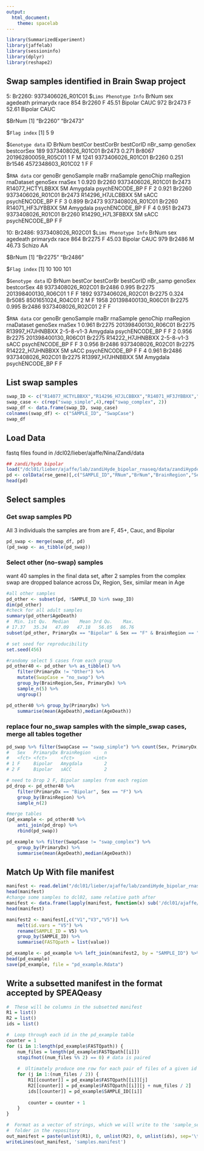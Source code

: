 ```yaml
---
output:
  html_document:
    theme: spacelab
---
```


```r
library(SummarizedExperiment)
library(jaffelab)
library(sessioninfo)
library(dplyr)
library(reshape2)
```


## Swap samples identified in Brain Swap project
5: Br2260: 9373406026_R01C01
$`Lims Phenotype Info`
     BrNum sex agedeath primarydx race
854 Br2260   F    45.51   Bipolar CAUC
972 Br2473   F    52.61   Bipolar CAUC

$BrNum
[1] "Br2260" "Br2473"

$`Flag index`
[1] 5 9

$`Genotype data`
                    ID  BrNum bestCor bestCorBr           bestCorID nBr_samp genoSex bestcorSex
189  9373408026_R01C01 Br2473   0.271    Br8067 201962800059_R05C01        1       F          M
1241 9373406026_R01C01 Br2260   0.251    Br1546   4572348603_R01C02        1       F          F

$`RNA data`
    cor genoBr        genoSample  rnaBr        rnaSample genoChip rnaRegion     rnaDataset genoSex rnaSex
1 0.920 Br2260 9373406026_R01C01 Br2473 R14077_HCTYLBBXX       5M  Amygdala psychENCODE_BP       F      F
2 0.921 Br2260 9373406026_R01C01 Br2473 R14296_H7JLCBBXX       5M      sACC psychENCODE_BP       F      F
3 0.899 Br2473 9373408026_R01C01 Br2260 R14071_HF3JYBBXX       5M  Amygdala psychENCODE_BP       F      F
4 0.951 Br2473 9373408026_R01C01 Br2260 R14290_H7L3FBBXX       5M      sACC psychENCODE_BP       F      F

10: Br2486: 9373408026_R02C01
$`Lims Phenotype Info`
     BrNum sex agedeath primarydx race
864 Br2275   F    45.03   Bipolar CAUC
979 Br2486   M    46.73    Schizo   AA

$BrNum
[1] "Br2275" "Br2486"

$`Flag index`
[1]  10 100 101

$`Genotype data`
                      ID  BrNum bestCor bestCorBr           bestCorID nBr_samp genoSex bestcorSex
48     9373408026_R02C01 Br2486   0.995    Br2275 201398400130_R06C01        1       F          F
1892   9373406026_R02C01 Br2275   0.324    Br5085   8501651024_R04C01        2       M          F
1958 201398400130_R06C01 Br2275   0.995    Br2486   9373408026_R02C01        2       F          F

$`RNA data`
    cor genoBr          genoSample  rnaBr        rnaSample   genoChip rnaRegion     rnaDataset genoSex rnaSex
1 0.961 Br2275 201398400130_R06C01 Br2275 R13997_H7JHNBBXX 2-5-8-v1-3  Amygdala psychENCODE_BP       F      F
2 0.956 Br2275 201398400130_R06C01 Br2275 R14222_H7JHNBBXX 2-5-8-v1-3      sACC psychENCODE_BP       F      F
3 0.956 Br2486   9373408026_R02C01 Br2275 R14222_H7JHNBBXX         5M      sACC psychENCODE_BP       F      F
4 0.961 Br2486   9373408026_R02C01 Br2275 R13997_H7JHNBBXX         5M  Amygdala psychENCODE_BP       F      F

## List swap samples
```r
swap_ID <- c("R14077_HCTYLBBXX","R14296_H7JLCBBXX","R14071_HF3JYBBXX","R14290_H7L3FBBXX","R13997_H7JHNBBXX","R14222_H7JHNBBXX")
swap_case <- c(rep("swap_simple",4),rep("swap_complex", 2))
swap_df <- data.frame(swap_ID, swap_case)
colnames(swap_df) <- c("SAMPLE_ID", "SwapCase")
swap_df
```

## Load Data
fastq files found in /dcl02/lieber/ajaffe/Nina/Zandi/data
```r
## zandi/hyde bipolar
load("/dcl01/lieber/ajaffe/lab/zandiHyde_bipolar_rnaseq/data/zandiHypde_bipolar_rseGene_n511.rda", verbose = TRUE)
pd <- colData(rse_gene)[,c("SAMPLE_ID","RNum","BrNum","BrainRegion","Sex","AgeDeath","Race","PrimaryDx","RIN")]
head(pd)
```

## Select samples
### Get swap samples PD
All 3 individuals the samples are from are F, 45+, Cauc, and Bipolar
```r
pd_swap <- merge(swap_df, pd)
(pd_swap <- as_tibble(pd_swap))
```

### Select other (no-swap) samples 
want 40 samples in the final data set, after 2 samples from the complex swap are dropped
balance across Dx, Region, Sex, similar mean in Age
```r
#all other samples
pd_other <- subset(pd, !SAMPLE_ID %in% swap_ID)
dim(pd_other)
#check for all adult samples
summary(pd_other$AgeDeath)
#  Min. 1st Qu.  Median    Mean 3rd Qu.    Max. 
# 17.37   35.34   47.09   47.18   56.05   86.76 
subset(pd_other, PrimaryDx == "Bipolar" & Sex == "F" & BrainRegion == "Amygdala")

# set seed for reproducibility
set.seed(456)

#randomy select 5 cases from each group
pd_other40 <- pd_other %>% as_tibble() %>% 
    filter(PrimaryDx != "Other") %>%
    mutate(SwapCase = "no_swap") %>%
    group_by(BrainRegion,Sex, PrimaryDx) %>%
    sample_n(5) %>%
    ungroup()

pd_other40 %>% group_by(PrimaryDx) %>% 
    summarise(mean(AgeDeath),median(AgeDeath))
```

### replace four no_swap samples with the simple_swap cases, merge all tables together
```r
pd_swap %>% filter(SwapCase == "swap_simple") %>% count(Sex, PrimaryDx, BrainRegion)
#   Sex   PrimaryDx BrainRegion     n
#   <fct> <fct>     <fct>       <int>
# 1 F     Bipolar   Amygdala        2
# 2 F     Bipolar   sACC            2

# need to Drop 2 F, Bipolar samples from each region
pd_drop <- pd_other40 %>% 
    filter(PrimaryDx == "Bipolar", Sex == "F") %>%
    group_by(BrainRegion) %>%
    sample_n(2)

#merge tables    
(pd_example <- pd_other40 %>%
    anti_join(pd_drop) %>%
    rbind(pd_swap))

pd_example %>% filter(SwapCase != "swap_complex") %>%
    group_by(PrimaryDx) %>%
    summarise(mean(AgeDeath),median(AgeDeath))
```

## Match Up With file manifest
```r
manifest <- read.delim("/dcl01/lieber/ajaffe/lab/zandiHyde_bipolar_rnaseq/preprocessed_data/.samples_unmerged.manifest", header = FALSE)
head(manifest)
#change some samples to dcl02, same relative path after
manifest <- data.frame(lapply(manifest, function(x) sub('/dcl01/ajaffe/', '/dcl02/ajaffe/', x)))
head(manifest)

manifest2 <- manifest[,c("V1","V3","V5")] %>%
    melt(id.vars = "V5") %>% 
    rename(SAMPLE_ID = V5) %>%
    group_by(SAMPLE_ID) %>%
    summarise(FASTQpath = list(value))

pd_example <- pd_example %>% left_join(manifest2, by = "SAMPLE_ID") %>% as.data.frame()
head(pd_example)
save(pd_example, file = "pd_example.Rdata")
```

## Write a subsetted manifest in the format accepted by SPEAQeasy
```r
#  These will be columns in the subsetted manifest
R1 = list()
R2 = list()
ids = list()

#  Loop through each id in the pd_example table
counter = 1
for (i in 1:length(pd_example$FASTQpath)) {
    num_files = length(pd_example$FASTQpath[[i]])
    stopifnot((num_files %% 2) == 0) # data is paired
    
    #  Ultimately produce one row for each pair of files of a given id
    for (j in 1:(num_files / 2)) {
        R1[[counter]] = pd_example$FASTQpath[[i]][j]
        R2[[counter]] = pd_example$FASTQpath[[i]][j + num_files / 2]
        ids[[counter]] = pd_example$SAMPLE_ID[[i]]
        
        counter = counter + 1
    }
}

#  Format as a vector of strings, which we will write to the 'sample_selection'
#  folder in the repository
out_manifest = paste(unlist(R1), 0, unlist(R2), 0, unlist(ids), sep='\t')
writeLines(out_manifest, 'samples.manifest')
```
